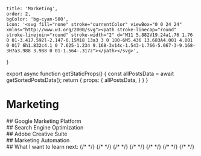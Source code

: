     title: 'Marketing',
    order: 2,
    bgColor: 'bg-cyan-500',
    icon: '<svg fill="none" stroke="currentColor" viewBox="0 0 24 24" xmlns="http://www.w3.org/2000/svg"><path stroke-linecap="round" stroke-linejoin="round" stroke-width="2" d="M11 5.882V19.24a1.76 1.76 0 01-3.417.592l-2.147-6.15M18 13a3 3 0 100-6M5.436 13.683A4.001 4.001 0 017 6h1.832c4.1 0 7.625-1.234 9.168-3v14c-1.543-1.766-5.067-3-9.168-3H7a3.988 3.988 0 01-1.564-.317z"></path></svg>',

}


<Head>
  <title>{ metadata.title + ' | Martin Chevestrier' }</title>
</Head>

export async function getStaticProps() {
  const allPostsData = await getSortedPostsData();
  return {
    props: {
      allPostsData,
    }
  }
}







# Marketing
<Main>
    <Section>
        ## Google Marketing Platform
        <BlockList>
            <Tile name="Google Analytics" icon={ googleanalytics } level={ 3 } />
            <Tile name="Google Optimize" icon={ optimize } level={ 1 } />
            <Tile name="Google Tag Manager" icon={ tagmanager } level={ 2 } />
            <Tile name="Google Data Studio" icon={ datastudio } level={ 3 } />
        </BlockList>
    </Section>
    <Section>
        ## Search Engine Optimization
        <BlockList>
            <Tile name="Google Search Console" icon={ searchconsole } level={ 3 } />
            <Tile name="SEMrush" icon={ semrush } level={ 1 } />
        </BlockList>
    </Section>
    <Section>
        ## Adobe Creative Suite
        <BlockList>
            <Tile name="Adobe Illustrator" icon={ illustrator } level={ 3 } />
            <Tile name="Adobe InDesign" icon={ indesign } level={ 2 } />
            <Tile name="Adobe Photoshop" icon={ photoshop } level={ 1 } />
        </BlockList>
    </Section>
    <Section>
        ## Marketing Automation
        <BlockList>
            <Tile name="Salesforce CRM" icon={ salesforce } level={ 1 } />
            <Tile name="Salesforce Marketing Cloud" icon={ marketingcloud } level={ 2 } />
            <Tile name="Sendinblue" icon={ sendinblue } level={ 3 } />
            <Tile name="Zapier" icon={ zapier } level={ 3 } />
        </BlockList>
    </Section>
    <Section>
        ## What I want to learn next:
        <BlockList>
            <Tile name="Segment" icon={ segment } />
            <Tile name="LaunchDarkly" icon={ launchdarkly } />
            {/* <Tile name="Clearbit" icon={ clearbit } /> */}
            {/* <Tile name="Marketo" icon={ marketo } /> */}
            {/* <Tile name="Mixpanel" icon={ mixpanel } /> */}
            {/* <Tile name="Amplitude" icon={ amplitude } /> */}
            {/* <Tile name="Iterable" icon={ iterable } /> */}
            {/* <Tile name="Matomo" icon={ matomo } level={ 1 } /> */}
            {/* <Tile name="Google Ads" icon={ googleads } level={ 1 } /> */}
        </BlockList>
    </Section>
</Main>